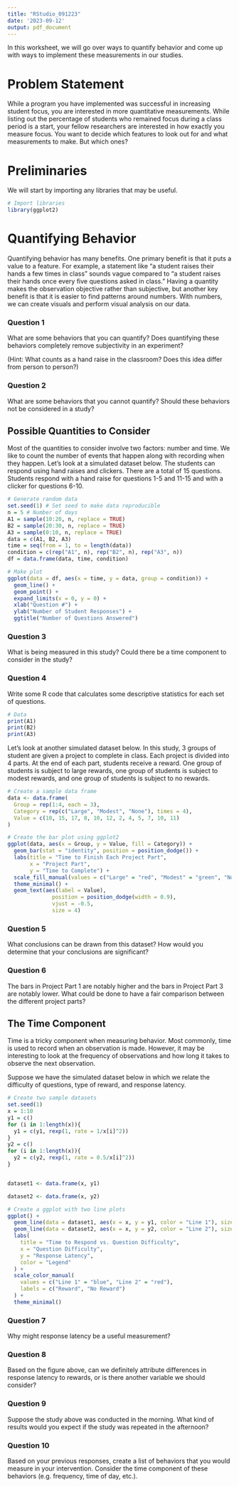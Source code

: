 ```yaml
---
title: "RStudio_091223"
date: '2023-09-12'
output: pdf_document
---
```


In this worksheet, we will go over ways to quantify behavior and come up with ways to implement these measurements in our studies. 

# Problem Statement

While a program you have implemented was successful in increasing student focus, you are interested in more quantitative measurements. While listing out the percentage of students who remained focus during a class period is a start, your fellow researchers are interested in how exactly you measure focus. You want to decide which features to look out for and what measurements to make. But which ones?

# Preliminaries

We will start by importing any libraries that may be useful.
```r
# Import libraries
library(ggplot2)
```


# Quantifying Behavior

Quantifying behavior has many benefits. One primary benefit is that it puts a value to a feature. For example, a statement like "a student raises their hands a few times in class" sounds vague compared to "a student raises their hands once every five questions asked in class." Having a quantity makes the observation objective rather than subjective, but another key benefit is that it is easier to find patterns around numbers. With numbers, we can create visuals and perform visual analysis on our data. 

### Question 1

What are some behaviors that you can quantify? Does quantifying these behaviors completely remove subjectivity in an experiment?

(Hint: What counts as a hand raise in the classroom? Does this idea differ from person to person?)

### Question 2

What are some behaviors that you cannot quantify? Should these behaviors not be considered in a study?

## Possible Quantities to Consider

Most of the quantities to consider involve two factors: number and time. We like to count the number of events that happen along with recording when they happen. Let's look at a simulated dataset below. The students can respond using hand raises and clickers. There are a total of 15 questions. Students respond with a hand raise for questions 1-5 and 11-15 and with a clicker for questions 6-10. 

```r
# Generate random data
set.seed(1) # Set seed to make data reproducible
n = 5 # Number of days
A1 = sample(10:20, n, replace = TRUE)
B2 = sample(20:30, n, replace = TRUE)
A3 = sample(0:10, n, replace = TRUE)
data = c(A1, B2, A3)
time = seq(from = 1, to = length(data))
condition = c(rep("A1", n), rep("B2", n), rep("A3", n))
df = data.frame(data, time, condition)

# Make plot
ggplot(data = df, aes(x = time, y = data, group = condition)) + 
  geom_line() + 
  geom_point() + 
  expand_limits(x = 0, y = 0) + 
  xlab("Question #") + 
  ylab("Number of Student Responses") + 
  ggtitle("Number of Questions Answered")
```

### Question 3

What is being measured in this study? Could there be a time component to consider in the study?

### Question 4

Write some R code that calculates some descriptive statistics for each set of questions. 

```r
# Data
print(A1)
print(B2)
print(A3)
```

Let's look at another simulated dataset below. In this study, 3 groups of student are given a project to complete in class. Each project is divided into 4 parts. At the end of each part, students receive a reward. One group of students is subject to large rewards, one group of students is subject to modest rewards, and one group of students is subject to no rewards. 

```r
# Create a sample data frame
data <- data.frame(
  Group = rep(1:4, each = 3),
  Category = rep(c("Large", "Modest", "None"), times = 4),
  Value = c(10, 15, 17, 8, 10, 12, 2, 4, 5, 7, 10, 11)
)

# Create the bar plot using ggplot2
ggplot(data, aes(x = Group, y = Value, fill = Category)) +
  geom_bar(stat = "identity", position = position_dodge()) +
  labs(title = "Time to Finish Each Project Part", 
       x = "Project Part", 
       y = "Time to Complete") +
  scale_fill_manual(values = c("Large" = "red", "Modest" = "green", "None" = "blue")) +
  theme_minimal() + 
  geom_text(aes(label = Value), 
              position = position_dodge(width = 0.9), 
              vjust = -0.5, 
              size = 4)
```

### Question 5

What conclusions can be drawn from this dataset? How would you determine that your conclusions are significant?

### Question 6

The bars in Project Part 1 are notably higher and the bars in Project Part 3 are notably lower. What could be done to have a fair comparison between the different project parts?

## The Time Component

Time is a tricky component when measuring behavior. Most commonly, time is used to record when an observation is made. However, it may be interesting to look at the frequency of observations and how long it takes to observe the next observation. 

Suppose we have the simulated dataset below in which we relate the difficulty of questions, type of reward, and response latency. 

```r

# Create two sample datasets
set.seed(1)
x = 1:10
y1 = c()
for (i in 1:length(x)){
  y1 = c(y1, rexp(1, rate = 1/x[i]^2))
}
y2 = c()
for (i in 1:length(x)){
  y2 = c(y2, rexp(1, rate = 0.5/x[i]^2))
}


dataset1 <- data.frame(x, y1)

dataset2 <- data.frame(x, y2)

# Create a ggplot with two line plots
ggplot() +
  geom_line(data = dataset1, aes(x = x, y = y1, color = "Line 1"), size = 1) +
  geom_line(data = dataset2, aes(x = x, y = y2, color = "Line 2"), size = 1) +
  labs(
    title = "Time to Respond vs. Question Difficulty",
    x = "Question Difficulty",
    y = "Response Latency",
    color = "Legend"
  ) +
  scale_color_manual(
    values = c("Line 1" = "blue", "Line 2" = "red"),
    labels = c("Reward", "No Reward")
  ) +
  theme_minimal()
```

### Question 7

Why might response latency be a useful measurement? 

### Question 8

Based on the figure above, can we definitely attribute differences in response latency to rewards, or is there another variable we should consider?

### Question 9

Suppose the study above was conducted in the morning. What kind of results would you expect if the study was repeated in the afternoon? 

### Question 10

Based on your previous responses, create a list of behaviors that you would measure in your intervention. Consider the time component of these behaviors (e.g. frequency, time of day, etc.). 

